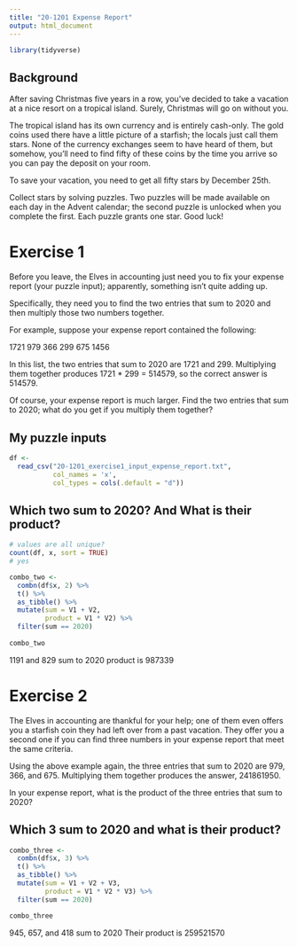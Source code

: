 ```yaml
---
title: "20-1201 Expense Report"
output: html_document
---
```


```r
library(tidyverse)
```


## Background

After saving Christmas five years in a row, you've decided to take a vacation at a nice resort on a tropical island. Surely, Christmas will go on without you.

The tropical island has its own currency and is entirely cash-only. The gold coins used there have a little picture of a starfish; the locals just call them stars. None of the currency exchanges seem to have heard of them, but somehow, you'll need to find fifty of these coins by the time you arrive so you can pay the deposit on your room.

To save your vacation, you need to get all fifty stars by December 25th.

Collect stars by solving puzzles. Two puzzles will be made available on each day in the Advent calendar; the second puzzle is unlocked when you complete the first. Each puzzle grants one star. Good luck!

# Exercise 1

Before you leave, the Elves in accounting just need you to fix your expense report (your puzzle input); apparently, something isn't quite adding up.

Specifically, they need you to find the two entries that sum to 2020 and then multiply those two numbers together.

For example, suppose your expense report contained the following:

1721
979
366
299
675
1456

In this list, the two entries that sum to 2020 are 1721 and 299. Multiplying them together produces 1721 * 299 = 514579, so the correct answer is 514579.

Of course, your expense report is much larger. Find the two entries that sum to 2020; what do you get if you multiply them together?

## My puzzle inputs

```r
df <- 
  read_csv("20-1201_exercise1_input_expense_report.txt",
           col_names = 'x', 
           col_types = cols(.default = "d"))

```


## Which two sum to 2020? And What is their product?

```r

# values are all unique?
count(df, x, sort = TRUE)
# yes

combo_two <- 
  combn(df$x, 2) %>% 
  t() %>% 
  as_tibble() %>% 
  mutate(sum = V1 + V2, 
         product = V1 * V2) %>% 
  filter(sum == 2020)
  
combo_two

```

1191 and 829 sum to 2020
product is 987339


# Exercise 2

The Elves in accounting are thankful for your help; one of them even offers you a starfish coin they had left over from a past vacation. They offer you a second one if you can find three numbers in your expense report that meet the same criteria.

Using the above example again, the three entries that sum to 2020 are 979, 366, and 675. Multiplying them together produces the answer, 241861950.

In your expense report, what is the product of the three entries that sum to 2020?

## Which 3 sum to 2020 and what is their product?

```r
combo_three <- 
  combn(df$x, 3) %>% 
  t() %>% 
  as_tibble() %>% 
  mutate(sum = V1 + V2 + V3, 
         product = V1 * V2 * V3) %>% 
  filter(sum == 2020)

combo_three
```

945, 657, and 418 sum to 2020
Their product is 259521570